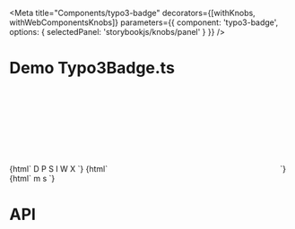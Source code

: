 
<Meta
  title="Components/typo3-badge"
  decorators={[withKnobs, withWebComponentsKnobs]}
  parameters={{ component: 'typo3-badge', options: { selectedPanel: 'storybookjs/knobs/panel' } }}
  />

# Demo Typo3Badge.ts

<Preview>
    <Story name="Basic Badge" height="220px">
    {html`
        <typo3-badge>D</typo3-badge>
        <typo3-badge color="primary">P</typo3-badge>
        <typo3-badge color="success">S</typo3-badge>
        <typo3-badge color="info">I</typo3-badge>
        <typo3-badge color="warning">W</typo3-badge>
        <typo3-badge color="danger">X</typo3-badge>
    `}
    </Story>
    <Story name="Icon Badge" height="220px">
    {html`
        <typo3-badge color="primary">
            <svg xmlns="http://www.w3.org/2000/svg">
                <use xlink:href="node_modules/@typo3/icons/dist/sprites/actions.svg#actions-check"></use>
            </svg>
        </typo3-badge>
    `}
    </Story>
    <Story name="Badge Sizes" height="220px">
    {html`
        <typo3-badge color="primary">m</typo3-badge>
        <typo3-badge color="primary" size="small">s</typo3-badge>
    `}
    </Story>
</Preview>

# API

<Props of="typo3-badge" />
